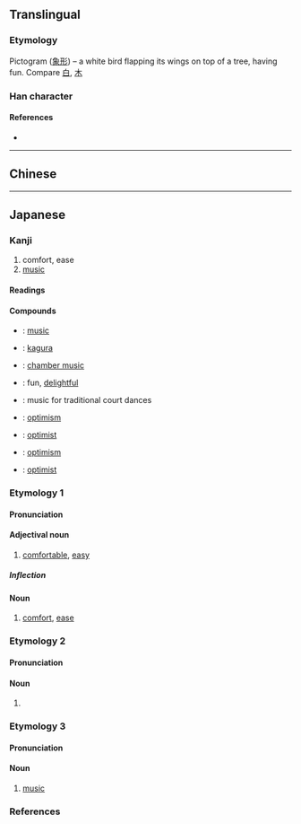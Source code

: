 {{character info/new}}
{{also|樂|乐}}
==Translingual==
{{Han simplified forms|樂|楽|乐}}

===Etymology===
Pictogram ([[象形]]) – a white bird flapping its wings on top of a tree, having fun. Compare [[白]], [[木]]

{{rfv-etymology|ja}}

===Han character===
{{Han char|rn=75|rad=木|as=09|sn=13|four=|canj=IOD,XIOD}}

====References====
* {{Han ref|kx=0542.191|dkj=15213|dj=0930.200|hdz=80020.140|uh=697D|ud=27005}}

----

==Chinese==
{{zh-see|樂|v}}

----

==Japanese==
{{ja-kanji forms|楽|樂}}

===Kanji===
{{ja-kanji|grade=2|rs=木09|style=s|kyu=樂}}

# comfort, ease
# [[music]]

====Readings====
{{ja-readings
|goon=がく, ぎょう<げう, らく
|kanon=がく, らく
|kun=たの-し.い, たの-しむ
}}

====Compounds====
{{der-top|Compounds}}
* {{ja-r|音楽|おんがく}}: [[music]]
* {{ja-r|神楽|かぐら}}: [[kagura]]
* {{ja-r|室内楽|しつないがく}}: [[chamber music]]
* {{ja-r|楽しい|たのし.い}}: fun, [[delightful]]
* {{ja-r|舞楽|ぶがく}}: music for traditional court dances
* {{ja-r|楽天|らくてん}}: [[optimism]]
* {{ja-r|楽天家|らくてんか}}: [[optimist]]
* {{ja-r|楽天主義|らくてんしゅぎ}}: [[optimism]]
* {{ja-r|楽天主義者|らくてんしゅぎしゃ}}: [[optimist]]
{{der-bottom}}

===Etymology 1===
{{ja-kanjitab|らく|yomi=o}}

====Pronunciation====
{{ja-pron|yomi=o|らく|acc=2|acc_ref=DJR,NHK}}

====Adjectival noun====
{{ja-adj|kyu=樂|infl=na|らく}}

# [[comfortable]], [[easy]]
#: {{ja-usex|人生は'''楽'''ではない。|じんせい は '''らく''' で は ない。|Life is not '''easy'''.}}

=====Inflection=====
{{ja-na|らく}}

====Noun====
{{ja-noun|kyu=樂|らく}}

# [[comfort]], [[ease]]

===Etymology 2===
{{ja-kanjitab|らく|yomi=o}}

====Pronunciation====
{{ja-pron|yomi=o|らく|acc=1|acc_ref=DJR,NHK}}

====Noun====
{{ja-noun|kyu=樂|らく}}

# {{abbreviation of|千秋楽|lang=ja}}

===Etymology 3===
{{ja-kanjitab|がく|yomi=o}}

====Pronunciation====
{{ja-pron|yomi=o|がく|acc=1|acc_ref=DJR,NHK,|acc2=0|acc2_ref=NHK}}

====Noun====
{{ja-noun|kyu=樂|がく}}

# [[music]]

===References===
<references/>